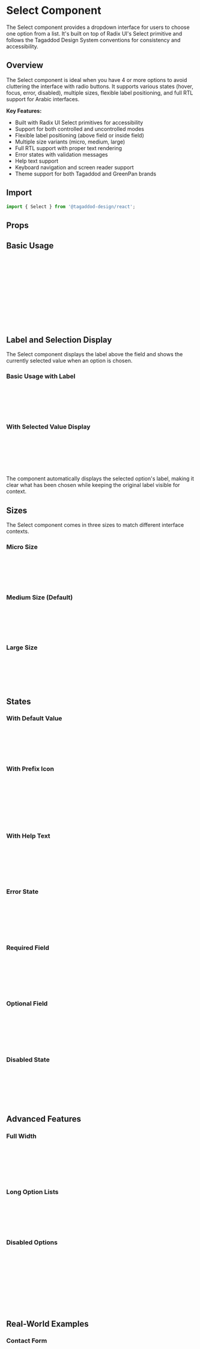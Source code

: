 
<Meta of={SelectStories} />

# Select Component

The Select component provides a dropdown interface for users to choose one option from a list. It's built on top of Radix UI's Select primitive and follows the Tagaddod Design System conventions for consistency and accessibility.

## Overview

The Select component is ideal when you have 4 or more options to avoid cluttering the interface with radio buttons. It supports various states (hover, focus, error, disabled), multiple sizes, flexible label positioning, and full RTL support for Arabic interfaces.

**Key Features:**
- Built with Radix UI Select primitives for accessibility
- Support for both controlled and uncontrolled modes
- Flexible label positioning (above field or inside field)
- Multiple size variants (micro, medium, large)
- Full RTL support with proper text rendering
- Error states with validation messages
- Help text support
- Keyboard navigation and screen reader support
- Theme support for both Tagaddod and GreenPan brands

## Import

```jsx
import { Select } from '@tagaddod-design/react';
```

## Props

<ArgTypes of={Select} />

## Basic Usage

<Canvas of={SelectStories.Default} />

```jsx
// Basic select with options
const options = [
  { value: 'apple', label: 'Apple' },
  { value: 'banana', label: 'Banana' },
  { value: 'cherry', label: 'Cherry' },
];

<Select
  label="Favorite Fruit"
  placeholder="Select a fruit..."
  options={options}
/>
```

## Label and Selection Display

The Select component displays the label above the field and shows the currently selected value when an option is chosen.

### Basic Usage with Label

<Canvas of={SelectStories.Default} />

```jsx
<Select
  label="Country"
  placeholder="Select your country..."
  options={countryOptions}
/>
```

### With Selected Value Display

<Canvas of={SelectStories.InsideLabel} />

```jsx
<Select
  label="Country"
  placeholder="Select your country..."
  defaultValue="us"
  options={countryOptions}
/>
```

The component automatically displays the selected option's label, making it clear what has been chosen while keeping the original label visible for context.

## Sizes

The Select component comes in three sizes to match different interface contexts.

### Micro Size

<Canvas of={SelectStories.SizeMicro} />

```jsx
<Select
  size="micro"
  label="Size"
  options={options}
/>
```

### Medium Size (Default)

<Canvas of={SelectStories.SizeMedium} />

```jsx
<Select
  size="medium"
  label="Size"
  options={options}
/>
```

### Large Size

<Canvas of={SelectStories.SizeLarge} />

```jsx
<Select
  size="large"
  label="Size"
  options={options}
/>
```

## States

### With Default Value

<Canvas of={SelectStories.WithValue} />

```jsx
<Select
  label="Favorite Fruit"
  defaultValue="banana"
  options={options}
/>
```

### With Prefix Icon

<Canvas of={SelectStories.WithPrefix} />

```jsx
import { IconUser } from '@tabler/icons-react';

<Select
  label="User Type"
  prefix={<IconUser size={18} />}
  placeholder="Select user type..."
  options={userTypeOptions}
/>
```

### With Help Text

<Canvas of={SelectStories.WithHelpText} />

```jsx
<Select
  label="Country"
  placeholder="Select your country..."
  helpText="This helps us provide location-specific features."
  options={countryOptions}
/>
```

### Error State

<Canvas of={SelectStories.WithError} />

```jsx
<Select
  label="Required Field"
  placeholder="Please select an option..."
  errorMessage="This field is required."
  options={options}
/>
```

### Required Field

<Canvas of={SelectStories.Required} />

```jsx
<Select
  label="Required Selection"
  placeholder="You must select an option..."
  required
  options={options}
/>
```

### Optional Field

<Canvas of={SelectStories.Optional} />

```jsx
<Select
  label="Optional Selection"
  placeholder="Select if you want..."
  optional
  options={options}
/>
```

### Disabled State

<Canvas of={SelectStories.Disabled} />

```jsx
<Select
  label="Disabled Select"
  placeholder="Cannot select..."
  disabled
  options={options}
/>
```

## Advanced Features

### Full Width

<Canvas of={SelectStories.FullWidth} />

```jsx
<Select
  label="Full Width Select"
  placeholder="Takes full container width..."
  fullWidth
  options={options}
/>
```

### Long Option Lists

<Canvas of={SelectStories.LongOptionList} />

```jsx
<Select
  label="Many Options"
  placeholder="Select from many options..."
  options={longOptionsList}
/>
```

### Disabled Options

<Canvas of={SelectStories.WithDisabledOptions} />

```jsx
const optionsWithDisabled = [
  { value: 'available1', label: 'Available Option 1' },
  { value: 'disabled1', label: 'Disabled Option 1', disabled: true },
  { value: 'available2', label: 'Available Option 2' },
];

<Select
  label="Select with Some Disabled Options"
  options={optionsWithDisabled}
/>
```

## Real-World Examples

### Contact Form

<Canvas of={SelectStories.ContactForm} />

```jsx
const ContactForm = () => (
  <div style={{ maxWidth: '400px', display: 'flex', flexDirection: 'column', gap: '16px' }}>
    <Select
      label="How did you hear about us?"
      placeholder="Select one..."
      options={[
        { value: 'search', label: 'Search Engine' },
        { value: 'social', label: 'Social Media' },
        { value: 'friend', label: 'Friend/Colleague' },
        { value: 'advertisement', label: 'Advertisement' },
        { value: 'other', label: 'Other' },
      ]}
      helpText="This helps us understand our reach better."
    />
    
    <Select
      label="Priority Level"
      options={[
        { value: 'low', label: 'Low' },
        { value: 'medium', label: 'Medium' },
        { value: 'high', label: 'High' },
        { value: 'urgent', label: 'Urgent' },
      ]}
      required
    />
  </div>
);
```

### User Profile Setup

<Canvas of={SelectStories.UserProfile} />

```jsx
import { IconSearch } from '@tabler/icons-react';

const UserProfile = () => (
  <div style={{ maxWidth: '500px' }}>
    <Select
      label="Country"
      size="large"
      prefix={<IconSearch size={20} />}
      placeholder="Search and select your country..."
      options={countryOptions}
      fullWidth
      helpText="We'll use this to show relevant content and pricing."
    />
    
    <div style={{ display: 'grid', gridTemplateColumns: '1fr 1fr', gap: '16px', marginTop: '20px' }}>
      <Select
        label="Time Zone"
        options={timezoneOptions}
        optional
      />
      
      <Select
        label="Language"
        options={languageOptions}
        defaultValue="en"
      />
    </div>
  </div>
);
```

## Controlled vs Uncontrolled

### Uncontrolled (Default Value)

```jsx
const [selectedValue, setSelectedValue] = useState();

<Select
  label="Uncontrolled"
  defaultValue="banana"
  options={options}
  onValueChange={(value) => {
    console.log('Selected:', value);
  }}
/>
```

### Controlled (Value Prop)

```jsx
const [selectedValue, setSelectedValue] = useState('');

<Select
  label="Controlled"
  value={selectedValue}
  options={options}
  onValueChange={setSelectedValue}
/>
```

## Accessibility

<Canvas of={SelectStories.Required} />

The Select component is built with accessibility in mind, using Radix UI's Select primitive which provides:

### Keyboard Navigation

- **Space/Enter**: Opens the select dropdown
- **Arrow Up/Down**: Navigate through options
- **Escape**: Closes the dropdown
- **Tab**: Moves focus to next focusable element
- **Shift+Tab**: Moves focus to previous focusable element

### Screen Reader Support

- Proper ARIA attributes are automatically applied
- Selected values are announced correctly
- Error states are properly communicated
- Required fields are indicated to screen readers

### Best Practices

```jsx
// Always provide clear labels
<Select
  label="Country of Residence"
  options={countryOptions}
  required
/>

// Use help text for additional context
<Select
  label="Preferred Contact Method"
  helpText="How would you like us to reach you?"
  options={contactOptions}
/>

// Provide clear error messages
<Select
  label="Required Field"
  errorMessage="Please select an option to continue."
  options={options}
/>

// Use descriptive option labels
const options = [
  { value: 'email', label: 'Email (Recommended)' },
  { value: 'phone', label: 'Phone Call' },
  { value: 'sms', label: 'Text Message' },
];
```

### ARIA Attributes Used

- `aria-invalid`: Indicates error states
- `aria-describedby`: Links to help text and error messages
- `aria-required`: Indicates required fields
- `role`: Proper semantic roles for dropdown components

## Internationalization

<Canvas of={SelectStories.RTLExample} />

The Select component fully supports Right-to-Left (RTL) languages like Arabic:

### RTL Basic Usage

```jsx
<div dir="rtl">
  <Select
    label="اختر الفاكهة المفضلة"
    placeholder="اختر فاكهة..."
    options={[
      { value: 'apple', label: 'تفاح' },
      { value: 'banana', label: 'موز' },
      { value: 'cherry', label: 'كرز' },
    ]}
  />
</div>
```

### RTL with Inside Label

<Canvas of={SelectStories.RTLInsideLabel} />

```jsx
<div dir="rtl">
  <Select
    label="اختر الفاكهة المفضلة"
    placeholder="اختر فاكهة..."
    defaultValue="banana"
    options={arabicOptions}
  />
</div>
```

### RTL with Error Message

<Canvas of={SelectStories.RTLWithError} />

```jsx
<div dir="rtl">
  <Select
    label="حقل مطلوب"
    placeholder="يرجى اختيار خيار..."
    errorMessage="هذا الحقل مطلوب."
    options={arabicOptions}
  />
</div>
```

**RTL Considerations:**
- Icons and chevrons automatically flip direction
- Text alignment adjusts appropriately
- Label positioning works correctly in both directions
- Line height is optimized for Arabic fonts
- Dropdown positioning adapts to RTL layout

## Styling and Customization

### CSS Variables

The Select component uses the following design tokens:

| Variable | Purpose | Default Value |
|----------|---------|---------------|
| `--t-color-surface-primary` | Background color | Theme-dependent |
| `--t-color-border-secondary` | Border color | Theme-dependent |
| `--t-color-text-primary` | Text color | Theme-dependent |
| `--t-color-fill-brand` | Focus border color | Theme-dependent |
| `--t-space-*` | Spacing values | Token values |
| `--t-font-family-primary` | Font family | Token value |
| `--t-border-radius-200` | Border radius | Token value |

### Custom Styling

```jsx
// Using className for additional styling
<Select
  className="custom-select"
  label="Custom Styled Select"
  options={options}
/>
```

```css
/* Custom CSS */
.custom-select {
  /* Custom styles that work with design tokens */
  --t-color-fill-brand: #custom-brand-color;
}

/* Target specific parts if needed */
.custom-select [data-radix-select-trigger] {
  /* Custom trigger styles */
}
```

### Theme Support

The component automatically adapts to both Tagaddod and GreenPan themes:

```jsx
// The component will automatically use the correct theme
<ThemeProvider theme="tagaddod">
  <Select label="Tagaddod Theme" options={options} />
</ThemeProvider>

<ThemeProvider theme="greenpan">
  <Select label="GreenPan Theme" options={options} />
</ThemeProvider>
```

## Advanced Usage Patterns

### Form Integration

```jsx
import { useForm, Controller } from 'react-hook-form';

const MyForm = () => {
  const { control, handleSubmit } = useForm();

  return (
    <form onSubmit={handleSubmit(onSubmit)}>
      <Controller
        name="country"
        control={control}
        rules={{ required: 'Please select a country' }}
        render={({ field, fieldState }) => (
          <Select
            label="Country"
            value={field.value}
            onValueChange={field.onChange}
            options={countryOptions}
            errorMessage={fieldState.error?.message}
          />
        )}
      />
    </form>
  );
};
```

### Dynamic Options

```jsx
const [options, setOptions] = useState([]);
const [loading, setLoading] = useState(false);

const loadOptions = async () => {
  setLoading(true);
  const data = await fetchOptions();
  setOptions(data);
  setLoading(false);
};

<Select
  label="Dynamic Options"
  options={options}
  disabled={loading}
  placeholder={loading ? 'Loading...' : 'Select an option...'}
/>
```

### Grouped Options

```jsx
// While this component doesn't support groups natively,
// you can achieve grouping by organizing your options
const organizedOptions = [
  // Fruits group
  { value: 'fruits-divider', label: '--- Fruits ---', disabled: true },
  { value: 'apple', label: 'Apple' },
  { value: 'banana', label: 'Banana' },
  
  // Vegetables group  
  { value: 'vegetables-divider', label: '--- Vegetables ---', disabled: true },
  { value: 'carrot', label: 'Carrot' },
  { value: 'lettuce', label: 'Lettuce' },
];
```

## Component API Reference

### Select Props

```typescript
interface SelectProps {
  /** Text label for the select */
  label?: string;
  

  
  /** Help text displayed below the select */
  helpText?: string;
  
  /** Error message displayed below the select */
  errorMessage?: string;
  
  /** Size of the select field */
  size?: 'micro' | 'medium' | 'large';
  
  /** Whether the select should take full width of its container */
  fullWidth?: boolean;
  
  /** Whether to hide the label visually (still accessible to screen readers) */
  hideLabel?: boolean;
  
  /** Mark the field as optional, displaying "(Optional)" text next to label */
  optional?: boolean;
  
  /** Placeholder text when no option is selected */
  placeholder?: string;
  
  /** Array of options to display in the select */
  options: SelectOption[];
  
  /** Current selected value */
  value?: string;
  
  /** Default selected value (uncontrolled) */
  defaultValue?: string;
  
  /** Callback when selection changes */
  onValueChange?: (value: string) => void;
  
  /** Whether the select is disabled */
  disabled?: boolean;
  
  /** Whether the field is required */
  required?: boolean;
  
  /** Content to display before the select value (icon or text) */
  prefix?: React.ReactNode;
  
  /** Additional class names */
  className?: string;
  
  /** ID for the select */
  id?: string;
  
  /** Name attribute for form submission */
  name?: string;
}

interface SelectOption {
  value: string;
  label: string;
  disabled?: boolean;
}
```

### Constants

```jsx
import { selectSizes } from '@tagaddod-design/react';

// Available sizes: ['micro', 'medium', 'large']
console.log(selectSizes);
```

## Testing

### Unit Testing Examples

```jsx
import { render, screen, fireEvent } from '@testing-library/react';
import userEvent from '@testing-library/user-event';
import { Select } from '@tagaddod-design/react';

const options = [
  { value: 'apple', label: 'Apple' },
  { value: 'banana', label: 'Banana' },
];

test('renders select with label', () => {
  render(
    <Select
      label="Favorite Fruit"
      options={options}
    />
  );
  
  expect(screen.getByText('Favorite Fruit')).toBeInTheDocument();
});

test('displays placeholder when no value selected', () => {
  render(
    <Select
      label="Fruit"
      placeholder="Choose a fruit..."
      options={options}
    />
  );
  
  expect(screen.getByText('Choose a fruit...')).toBeInTheDocument();
});

test('calls onValueChange when option is selected', async () => {
  const handleChange = jest.fn();
  const user = userEvent.setup();
  
  render(
    <Select
      label="Fruit"
      options={options}
      onValueChange={handleChange}
    />
  );
  
  // Open dropdown
  await user.click(screen.getByRole('combobox'));
  
  // Select option
  await user.click(screen.getByText('Apple'));
  
  expect(handleChange).toHaveBeenCalledWith('apple');
});

test('shows error message when provided', () => {
  render(
    <Select
      label="Fruit"
      options={options}
      errorMessage="This is required"
    />
  );
  
  expect(screen.getByText('This is required')).toBeInTheDocument();
});

test('disables select when disabled prop is true', () => {
  render(
    <Select
      label="Fruit"
      options={options}
      disabled
    />
  );
  
  expect(screen.getByRole('combobox')).toBeDisabled();
});
```

### Integration Testing

```jsx
test('works within a form', async () => {
  const handleSubmit = jest.fn();
  
  render(
    <form onSubmit={handleSubmit}>
      <Select
        name="fruit"
        label="Favorite Fruit"
        options={options}
        required
      />
      <button type="submit">Submit</button>
    </form>
  );
  
  // Submit form without selection should prevent submission
  fireEvent.click(screen.getByText('Submit'));
  expect(handleSubmit).not.toHaveBeenCalled();
  
  // Select option and submit
  await userEvent.click(screen.getByRole('combobox'));
  await userEvent.click(screen.getByText('Apple'));
  fireEvent.click(screen.getByText('Submit'));
  
  expect(handleSubmit).toHaveBeenCalled();
});
```

## Performance Considerations

- The component uses Radix UI's Select primitive which is optimized for performance
- Virtual scrolling is handled automatically for long option lists
- Re-renders are minimized through proper prop checking
- CSS-in-JS is avoided in favor of CSS modules for better performance

## Browser Support

- **Chrome**: 88+
- **Firefox**: 78+
- **Safari**: 14+
- **Edge**: 88+

**Features used:**
- CSS Custom Properties (CSS Variables)
- CSS Grid and Flexbox
- Modern JavaScript (ES2020)
- Radix UI primitives

## Migration Guide

### From HTML Select

```jsx
// HTML select
<select name="fruit">
  <option value="apple">Apple</option>
  <option value="banana">Banana</option>
</select>

// Tagaddod Select
<Select
  name="fruit"
  options={[
    { value: 'apple', label: 'Apple' },
    { value: 'banana', label: 'Banana' },
  ]}
/>
```

### From Other Libraries

**From Ant Design:**
```jsx
// Ant Design
<Select placeholder="Select option" onChange={handleChange}>
  <Option value="apple">Apple</Option>
  <Option value="banana">Banana</Option>
</Select>

// Tagaddod
<Select
  placeholder="Select option"
  onValueChange={handleChange}
  options={[
    { value: 'apple', label: 'Apple' },
    { value: 'banana', label: 'Banana' },
  ]}
/>
```

### Upgrading

When upgrading from previous versions:
1. Update import statements to use the new package name
2. Replace any deprecated props with their new equivalents
3. Update option data structure if using object-based options
4. Test RTL support if supporting Arabic interfaces